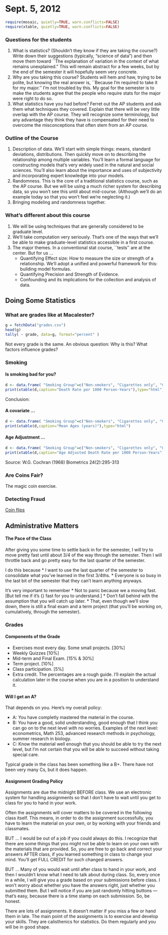 Sept. 5, 2012
========================================================

```r
require(mosaic, quietly=TRUE, warn.conflicts=FALSE)
require(xtable, quietly=TRUE, warn.conflicts=FALSE)
```



### Questions for the students
1. What is statistics? (Shouldn't they know if they are taking the course?) Write down their suggestions (typically, "science of data") and then move them toward ``The explanation of variation in the context of what remains unexplained."  This will remain abstract for a few weeks, but by the end of the semester it will hopefully seem very concrete.
2. Why are you taking this course?  Students will hem and haw, trying to be polite, but knowing the real answer is, ``Because I'm required to take it for my major.''  I'm not troubled by this.  My goal for the semester is to make the students agree that the people who require stats for the major were right to do so.
3. What statistics have you had before?  Ferret out the AP students and ask them what techniques they covered.  Explain that there will be very little overlap with the AP course.  They will recognize some terminology, but any advantage they think they have is compensated for their need to overcome the misconceptions that often stem from an AP course.

### Outline of the Course
1. Description of data.  We'll start with simple things: means, standard deviations, distributions.  Then quickly move on to describing the relationship among multiple variables.  You'll learn a formal language for constructing models that's very widely used in the natural and social sciences.  You'll also learn about the importance and uses of subjectivity and incorporating expert knowledge into your models.
2. Randomness.  This is the core of a traditional statistics course, such as the AP course.  But we will be using a much richer system for describing data, so you won't see this until about mid-course. (Although we'll do an example today so that you won't feel we're neglecting it.)
3. Bringing modeling and randomness together.

### What's different about this course
1. We will be using techniques that are generally considered to be graduate level.
2. We'll take computation very seriously.  That's one of the ways that we'll be able to make graduate-level statistics accessible in a first course.
3. The major themes.  In a conventional stat course, ``tests'' are at the center.  But for us ...
    * Quantifying Effect size: How to measure the size or strength of a relationship.  We'll adopt a unified and powerful framework for this: building model formulas.
    * Quantifying Precision and Strength of Evidence.
    * Confounding and its implications for the collection and analysis of data.

Doing Some Statistics
---------------------

### What are grades like at Macalester?
```r
g = fetchData("grades.csv")
head(g)
tally( ~ grade, data=g, format="percent" )
```

Not every grade is the same.  An obvious question: Why is this?  What factors influence grades?


### Smoking

#### Is smoking bad for you?  

```r
d <- data.frame( "Smoking Group"=c("Non-smokers", "Cigarettes only", "Cigars, pipes"), Canadian = c(20.2, 20.5, 35.5),British=c(11.3,14.1,20.7),U.S.=c(13.5, 13.5, 17.7))
print(xtable(d,caption="Death Rate per 1000 Person-Years"),type="html")
```

Conclusion: 


#### A covariate ...
```r
d <- data.frame( "Smoking Group"=c("Non-smokers", "Cigarettes only", "Cigars, pipes"), Canadian = c(54.9, 50.5,65.9),British=c(49.1,49.8,55.7),U.S.=c(57.0, 53.2, 59.7))
print(xtable(d,caption="Mean Ages (years)"),type="html")
```

#### Age Adjustment ...
```r
d <- data.frame( "Smoking Group"=c("Non-smokers", "Cigarettes only", "Cigars, pipes"), Canadian = c(20.2,28.3,21.2),British=c(11.3, 12.8, 12.0),U.S.=c(13.5, 17.7, 14.2))
print(xtable(d,caption="Age Adjusted Death Rate per 1000 Person-Years"),type="html")
```


Source: W.G. Cochran (1968) Biometrics 24(2):295-313

### Are Coins Fair?

The magic coin exercise.

### Detecting Fraud

[Coin flips](coin-flipping.html)


Administrative Matters
----------------------

#### The Pace of the Class
After giving you some time to settle back in for the semester, I will try to move pretty fast until about 3/4 of the way through the semester.  Then I will throttle back and go pretty easy for the last quarter of the semester.

I do this because 
* I want to use the last quarter of the semester to consolidate what you've learned in the first 3/4ths.
* Everyone is so busy in the last bit of the semester that they can't learn anything anyways.

It's very important to remember
* Not to panic because we a moving fast.  [But tell me if it's {\em too} fast for you to understand.]
* Don't fall behind with the assumption that you will catch up later.
* That, even though we'll slow down, there is still a final exam and a term project (that you'll be working on, cumulatively, through the semester).

### Grades

#### Components of the Grade
* Exercises most every day. Some small projects. [30%]
* Weekly Quizzes [10%]
* Mid-term and Final Exam. [15% & 30%]
* Term project. [10%]
* Class participation. [5%]
* Extra credit.
The percentages are a rough guide.  I'll explain the actual calculation later in the course when you are in a position to understand it.

#### Will I get an A?
That depends on you.  Here's my overall policy:

* A: You have completly mastered the material in the course.
* B: You have a good, solid understanding, good enough that I think you can go on to the next level with no worries. Examples of the next level: econometrics, Math 253, advanced research methods in psychology, summer research in biology.
* C: Know the material well enough that you should be able to try the next level, but I'm not certain that you will be able to succeed without taking special care.

Typical grade in the class has been something like a B+.  There have
not been very many Cs, but it does happen.

#### Assignment Grading Policy
Assignments are due the midnight BEFORE class.  We use an electronic system for handling assignments so that I don't have to wait until you get to class for you to hand in your work.
  
Often the assignments will cover matters to be covered in the following class itself. This means, in order to do the assignment successfully, you have to learn the material on your own, or by working with your friends and classmates.  

BUT ... I would be out of a job if you could always do this.  I recognize that there are some things that you might not be able to learn on your own with the materials that are provided.  So, you are free to go back and correct your answers AFTER class, if you learned
something in class to change your mind.  You'll get FULL CREDIT for such changed answers.

BUT ... Many of you would wait until after class to hand in your work, and then I wouldn't know what I need to talk about during class.  So, every once in a while, I will give you a grade based on your submissions before class.  I won't worry about whether you have the answers right, just whether you submitted them. But I will notice if you are just randomly hitting buttons --- that's easy, because there is a time stamp on each submission.  So, be honest.

There are lots of assignments.  It doesn't matter if you miss a few or hand them in late.  The main point of the assignments is to exercise and develop your skills.  They are calisthenics for statistics.  Do them regularly and you will be in good shape.